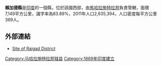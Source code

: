 {{Multiple issues|
{{Unreferenced|time=2020-08-28T02:25:12+00:00}}
{{Expand language|1=en|time=2020-08-28T02:25:37+00:00}}
}}
'''賴加德縣'''是[[印度|印度]]的一個縣，位於該國西部，由[[馬哈拉施特拉邦|馬哈拉施特拉邦]]負責管轄，面積7,149平方公里，識字率為83.89%，2011年人口2,635,394，人口密度每平方公里369人。

==外部連結==
* [http://raigad.nic.in/ Site of Raigad District] {{Wayback|url=http://raigad.nic.in/ |date=20180513233303 }}

{{coord|18|39|00|N|72|52|48|E|region:IN-MH_type:adm2nd_source:kolossus-nowiki|display=title}}

{{印度行政区划小作品}}
[[Category:马哈拉施特拉邦辖县|Category:马哈拉施特拉邦辖县]]
[[Category:1869年印度建立|Category:1869年印度建立]]
